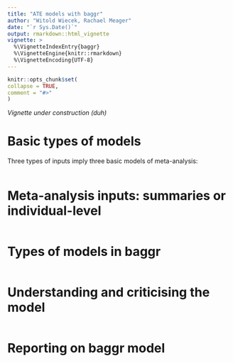```yaml
---
title: "ATE models with baggr"
author: "Witold Wiecek, Rachael Meager"
date: "`r Sys.Date()`"
output: rmarkdown::html_vignette
vignette: >
  %\VignetteIndexEntry{baggr}
  %\VignetteEngine{knitr::rmarkdown}
  %\VignetteEncoding{UTF-8}
---
```

  
```r
knitr::opts_chunk$set(
collapse = TRUE,
comment = "#>"
)
```


_Vignette under construction (duh)_

# Basic types of models

Three types of inputs imply three basic models of meta-analysis:

```r
```


# Meta-analysis inputs: summaries or individual-level
```r
```

# Types of models in baggr

```r
```

# Understanding and criticising the model

```r
```

# Reporting on baggr model

```r
```

